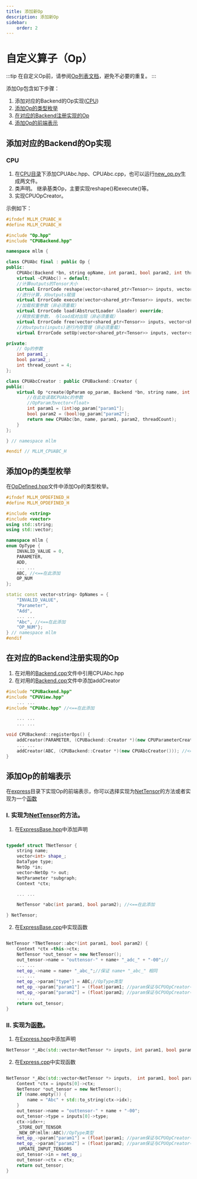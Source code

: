 ---
title: 添加新Op
description: 添加新Op
sidebar:
    order: 2
---

# 自定义算子（Op）
:::tip
在自定义Op前，请参阅[Op列表文档]()，避免不必要的重复。
:::

添加Op包含如下步骤：
1. 添加对应的Backend的Op实现([CPU](#cpu))
2. [添加Op的类型枚举](#添加Op的类型枚举)
2. [在对应的Backend注册实现的Op](#在对应的Backend注册实现的Op)
3. [添加Op的前端表示](#添加Op的前端表示)

##  添加对应的Backend的Op实现
### CPU
1. 在[CPU目录](https://github.com/UbiquitousLearning/mllm/tree/develop/src/backends/cpu)下添加CPUAbc.hpp、CPUAbc.cpp，也可以运行[new_op.py](https://github.com/UbiquitousLearning/mllm/blob/develop/src/backends/new_op.py)生成两文件。
2. 类声明。 继承基类Op，主要实现reshape()和execute()等。
3. 实现CPUOpCreator。

示例如下：
```cpp
#ifndef MLLM_CPUABC_H
#define MLLM_CPUABC_H

#include "Op.hpp"
#include "CPUBackend.hpp"

namespace mllm {

class CPUAbc final : public Op {
public:
    CPUAbc(Backend *bn, string opName, int param1, bool param2, int threadCount);
    virtual ~CPUAbc() = default;
    //计算outputs的Tensor大小
    virtual ErrorCode reshape(vector<shared_ptr<Tensor>> inputs, vector<shared_ptr<Tensor>> outputs) override;
    //进行计算，对outputs赋值
    virtual ErrorCode execute(vector<shared_ptr<Tensor>> inputs, vector<shared_ptr<Tensor>> outputs) override;
    //加载权重参数（非必须重载）
    virtual ErrorCode load(AbstructLoader &loader) override;
    //释放权重参数， 与load成对出现（非必须重载）
    virtual ErrorCode free(vector<shared_ptr<Tensor>> inputs, vector<shared_ptr<Tensor>> outputs) override;
    //对outputs(inputs)进行内存管理（非必须重载）
    virtual ErrorCode setUp(vector<shared_ptr<Tensor>> inputs, vector<shared_ptr<Tensor>> outputs) override;

private:
    // Op的参数
    int param1_;
    bool param2_;
    int thread_count = 4;
};

class CPUAbcCreator : public CPUBackend::Creator {
public:
    virtual Op *create(OpParam op_param, Backend *bn, string name, int threadCount) const {
        //在此处读取CPUAbc的参数
        //OpParam为vector<float>
        int param1 = (int)op_param["param1"];
        bool param2 = (bool)op_param["param2"];
        return new CPUAbc(bn, name, param1, param2, threadCount);
    }
};

} // namespace mllm

#endif // MLLM_CPUABC_H
```


##  添加Op的类型枚举

在[OpDefined.hpp](https://github.com/UbiquitousLearning/mllm/blob/develop/include/OpDefined.hpp)文件中添加Op的类型枚举。
```cpp
#ifndef MLLM_OPDEFINED_H
#define MLLM_OPDEFINED_H

#include <string>
#include <vector>
using std::string;
using std::vector;

namespace mllm {
enum OpType {
    INVALID_VALUE = 0,
    PARAMETER,
    ADD,
    ... ...
    ABC, //<==在此添加
    OP_NUM
};

static const vector<string> OpNames = {
    "INVALID_VALUE",
    "Parameter",
    "Add",
    ... ...   
    "Abc", //<==在此添加
    "OP_NUM"};
} // namespace mllm
#endif
```



##  在对应的Backend注册实现的Op

1. 在对用的[Backend.cpp](https://github.com/UbiquitousLearning/mllm/blob/develop/src/backends/cpu/CPUBackend.cpp#L34)文件中引用CPUAbc.hpp
2. 在对用的[Backend.cpp](https://github.com/UbiquitousLearning/mllm/blob/develop/src/backends/cpu/CPUBackend.cpp#L86)文件中添加addCreator
```cpp
#include "CPUBackend.hpp"
#include "CPUView.hpp"
    ... ...
#include "CPUAbc.hpp" //<==在此添加

    ... ...
    ... ...

void CPUBackend::registerOps() {
    addCreator(PARAMETER, (CPUBackend::Creator *)(new CPUParameterCreator()));
    ... ...
    addCreator(ABC, (CPUBackend::Creator *)(new CPUAbcCreator())); //<==在此添加
}
```


## 添加Op的前端表示
在[express](https://github.com/UbiquitousLearning/mllm/tree/develop/src/express)目录下实现Op的前端表示，你可以选择实现为[NetTensor](https://github.com/UbiquitousLearning/mllm/blob/develop/src/express/ExpressBase.hpp#L71)的方法或者实现为一个[函数](https://github.com/UbiquitousLearning/mllm/blob/develop/src/express/Express.hpp#L21)

### Ⅰ. 实现为[NetTensor](https://github.com/UbiquitousLearning/mllm/blob/develop/src/express/ExpressBase.hpp#L71)的方法。 

1. 在[ExpressBase.hpp](https://github.com/UbiquitousLearning/mllm/blob/develop/src/express/ExpressBase.hpp)中添加声明
```cpp

typedef struct TNetTensor {
    string name;
    vector<int> shape_;
    DataType type;
    NetOp *in;
    vector<NetOp *> out;
    NetParameter *subgraph;
    Context *ctx;

    ... ...

    NetTensor *abc(int param1, bool param2); //<==在此添加

} NetTensor;

```
2. 在[ExpressBase.cpp](https://github.com/UbiquitousLearning/mllm/blob/develop/src/express/ExpressBase.cpp)中实现函数
```cpp

NetTensor *TNetTensor::abc*(int param1, bool param2) {
    Context *ctx =this->ctx;
    NetTensor *out_tensor = new NetTensor();
    out_tensor->name = "outtensor-" + name+ "_adc_" + "-00";//
    ... ...
    net_op_->name = name+ "_abc_";//保证 name+ "_abc_" 相同
    ... ...
    net_op_->param["type"] = ABC;//OpType类型
    net_op_->param["param1"] = (float)param1; //param保证与CPUOpCreator中的op_param相同
    net_op_->param["param2"] = (float)param2; //param保证与CPUOpCreator中的op_param相同
    ... ...
    return out_tensor;
}

```

### Ⅱ. 实现为[函数](https://github.com/UbiquitousLearning/mllm/blob/develop/src/express/Express.hpp#L21)。

1. 在[Express.hpp](https://github.com/UbiquitousLearning/mllm/blob/develop/src/express/Express.hpp)中添加声明
```cpp
NetTensor *_Abc(std::vector<NetTensor *> inputs, int param1, bool param2, string name = "");
```
2. 在[Express.cpp](https://github.com/UbiquitousLearning/mllm/blob/develop/src/express/Express.cpp)中实现函数
```cpp

NetTensor *_Abc(std::vector<NetTensor *> inputs,  int param1, bool param2, string name) {
    Context *ctx = inputs[0]->ctx;
    NetTensor *out_tensor = new NetTensor();
    if (name.empty()) {
        name = "Abc" + std::to_string(ctx->idx);
    }
    out_tensor->name = "outtensor-" + name + "-00";
    out_tensor->type = inputs[0]->type;
    ctx->idx++;
    _STORE_OUT_TENSOR
    _NEW_OP(mllm::ABC)//OpType类型
    net_op_->param["param1"] = (float)param1; //param保证与CPUOpCreator中的op_param相同
    net_op_->param["param2"] = (float)param2; //param保证与CPUOpCreator中的op_param相同
    _UPDATE_INPUT_TENSORS
    out_tensor->in = net_op_;
    out_tensor->ctx = ctx;
    return out_tensor;
}
```